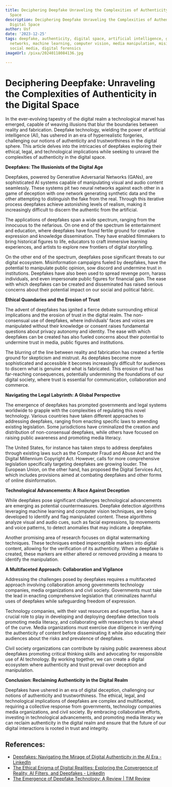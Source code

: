 ```yaml
---
title: Deciphering Deepfake Unraveling the Complexities of Authenticity in the Digital
  Space
description: Deciphering Deepfake Unraveling the Complexities of Authenticity in the
  Digital Space
author: Usf
date: '2023-12-25'
tags: deepfake, authenticity, digital space, artificial intelligence, generative adversarial
  networks, machine learning, computer vision, media manipulation, misinformation,
  social media, digital forensics
imageUrl: /pixa/20240118084136.jpg

---
```

# Deciphering Deepfake: Unraveling the Complexities of Authenticity in  the Digital Space

In the ever-evolving tapestry of the digital realm a technological marvel  has emerged, capable of weaving  illusions that blur the boundaries between reality  and fabrication. Deepfake technology, wielding the power of artificial intelligence (AI), has ushered in an era of hyperrealistic forgeries, challenging our  notions of authenticity and trustworthiness in the  digital sphere. This article delves into the intricacies of  deepfakes exploring their ethical, legal, and technological  implications while seeking to unravel the  complexities  of authenticity in the digital space.

**Deepfakes: The Illusionists of the Digital  Age**

Deepfakes, powered by  Generative Adversarial Networks (GANs), are sophisticated AI systems capable  of manipulating visual and audio content seamlessly. These  systems pit two neural networks against each other in  a  game of deception with one network generating  synthetic data and the other attempting to distinguish the fake from the real. Through this iterative process deepfakes  achieve  astonishing levels of realism, making it increasingly difficult to  discern the authentic from the artificial.

The applications of deepfakes span a wide spectrum, ranging from the innocuous to the nefarious. On one end of the spectrum lie entertainment and education, where  deepfakes  have found fertile ground for creative expression and knowledge dissemination. They have  enabled filmmakers  to bring historical figures to life, educators to craft immersive learning experiences, and  artists to  explore new frontiers of digital storytelling.

On the other end  of the spectrum, deepfakes pose significant threats to our digital ecosystem. Misinformation  campaigns fueled by deepfakes, have the potential  to manipulate public opinion, sow discord  and undermine trust in institutions. Deepfakes have also  been used to spread revenge porn, harass  individuals, and  even  impersonate public figures for financial gain. The ease with which deepfakes can be created and disseminated has raised serious concerns about their potential impact on our social and political fabric.

**Ethical Quandaries  and the Erosion  of  Trust**

The advent of deepfakes has ignited a  fierce debate surrounding ethical implications and the erosion of trust in the digital realm. The non-consensual use of deepfakes, where individuals' faces and voices are  manipulated without their knowledge or consent raises  fundamental questions about privacy autonomy and identity. The ease with which deepfakes can be created has also fueled concerns about their potential to  undermine trust in media, public figures  and institutions.

The blurring of  the line between reality and fabrication has created a  fertile ground  for skepticism and mistrust. As deepfakes become more sophisticated and accessible it becomes increasingly difficult for  audiences to discern what is genuine and what is  fabricated. This  erosion of trust has far-reaching consequences, potentially undermining the foundations of our digital society, where  trust is essential for communication, collaboration and commerce.

**Navigating the  Legal Labyrinth: A Global Perspective**

The emergence of deepfakes has prompted governments and legal systems worldwide to grapple with the complexities of regulating this novel technology. Various countries have taken different approaches to addressing deepfakes, ranging from enacting specific laws to amending existing legislation.  Some jurisdictions have criminalized the creation and distribution of non-consensual deepfakes, while others have focused on raising public awareness and promoting media literacy.

The United States, for instance has  taken steps to  address deepfakes through existing laws  such  as the Computer Fraud and Abuse Act and the Digital Millennium Copyright Act. However,  calls  for more comprehensive legislation specifically targeting deepfakes are growing  louder. The European Union, on the other hand, has  proposed the  Digital Services Act, which includes provisions aimed at combating  deepfakes and other forms of online disinformation.

**Technological Advancements: A Race Against Deception**

While deepfakes pose significant challenges  technological advancements are emerging as potential countermeasures. Deepfake detection algorithms leveraging  machine learning and computer vision techniques, are being developed to  identify and flag manipulated content. These algorithms analyze visual and audio cues,  such as facial expressions, lip movements and voice patterns, to detect anomalies that may  indicate a deepfake.

Another promising  area of research focuses on digital watermarking techniques.  These  techniques embed imperceptible markers  into digital content, allowing for the verification of its authenticity. When  a deepfake is created, these markers are either altered  or removed providing a means to identify the manipulation.

**A Multifaceted Approach: Collaboration and Vigilance**

Addressing the challenges posed by deepfakes requires a multifaceted approach involving collaboration among governments technology companies,  media organizations and civil society. Governments must take the lead in enacting comprehensive legislation that criminalizes harmful uses of  deepfakes while safeguarding freedom of expression.

Technology companies, with their vast resources and expertise, have a crucial role to play in developing and deploying deepfake detection tools promoting media literacy, and  collaborating with researchers to stay ahead of the curve. Media organizations must exercise  due diligence in  verifying the authenticity of content  before disseminating it while also educating their audiences about the risks and  prevalence of deepfakes.

Civil society  organizations can contribute by raising public awareness about deepfakes promoting critical thinking skills and advocating for responsible use of AI technology. By working together, we can create a  digital ecosystem  where authenticity and trust prevail over deception and manipulation.

**Conclusion: Reclaiming Authenticity in the Digital Realm**

Deepfakes have ushered in an era of digital  deception, challenging our notions of authenticity and trustworthiness. The ethical, legal,  and technological implications  of deepfakes are complex and multifaceted, requiring a collective response from governments, technology companies media organizations, and civil society.  By embracing collaborative efforts, investing in technological advancements,  and promoting media literacy we can reclaim  authenticity in the digital realm  and ensure  that the future of our digital interactions is rooted in trust and integrity.

## References:
- [Deepfakes: Navigating the Mirage of Digital Authenticity in the AI Era - LinkedIn](https://www.linkedin.com/pulse/deepfakes-navigating-mirage-digital-authenticity-ai-era-ajay-ratnan-rr7bc)
- [The Ethical Enigma of Digital Realities: Exploring the Convergence of Reality, AI Filters, and Deepfakes - LinkedIn](https://www.linkedin.com/pulse/ethical-enigma-digital-realities-exploring-reality-ai-maja-maletkovic)
- [The Emergence of Deepfake Technology: A Review | TIM Review](https://timreview.ca/article/1282)
